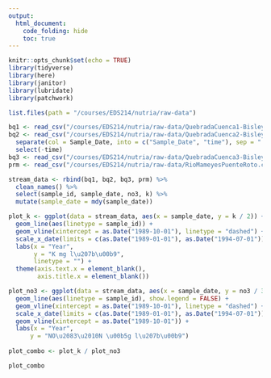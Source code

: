 ```yaml
---
output: 
  html_document:
    code_folding: hide
    toc: true
---
```


```r
knitr::opts_chunk$set(echo = TRUE)
library(tidyverse)
library(here)
library(janitor)
library(lubridate)
library(patchwork)
```

```r
list.files(path = "/courses/EDS214/nutria/raw-data")

bq1 <- read_csv("/courses/EDS214/nutria/raw-data/QuebradaCuenca1-Bisley.csv", na = c("-9999", "-9999.00"))
bq2 <- read_csv("/courses/EDS214/nutria/raw-data/QuebradaCuenca2-Bisley.csv", na = c("-9999", "-9999.00")) %>% 
  separate(col = Sample_Date, into = c("Sample_Date", "time"), sep = " ") %>% 
  select(-time)
bq3 <- read_csv("/courses/EDS214/nutria/raw-data/QuebradaCuenca3-Bisley.csv", na = c("-9999", "-9999.00"))
prm <- read_csv("/courses/EDS214/nutria/raw-data/RioMameyesPuenteRoto.csv", na = c("-9999", "-9999.00"))

stream_data <- rbind(bq1, bq2, bq3, prm) %>% 
  clean_names() %>% 
  select(sample_id, sample_date, no3, k) %>% 
  mutate(sample_date = mdy(sample_date))

plot_k <- ggplot(data = stream_data, aes(x = sample_date, y = k / 2)) +
  geom_line(aes(linetype = sample_id)) +
  geom_vline(xintercept = as.Date("1989-10-01"), linetype = "dashed") +
  scale_x_date(limits = c(as.Date("1989-01-01"), as.Date("1994-07-01"))) +
  labs(x = "Year", 
       y = "K mg l\u207b\u00b9",
       linetype = "") +
  theme(axis.text.x = element_blank(),
        axis.title.x = element_blank())

plot_no3 <- ggplot(data = stream_data, aes(x = sample_date, y = no3 / 3)) +
  geom_line(aes(linetype = sample_id), show.legend = FALSE) +
  geom_vline(xintercept = as.Date("1989-10-01"), linetype = "dashed") +
  scale_x_date(limits = c(as.Date("1989-01-01"), as.Date("1994-07-01"))) +
  geom_vline(xintercept = as.Date("1989-10-01")) +
  labs(x = "Year", 
      y = "NO\u2083\u2010N \u00b5g l\u207b\u00b9")
  
plot_combo <- plot_k / plot_no3

plot_combo

```


